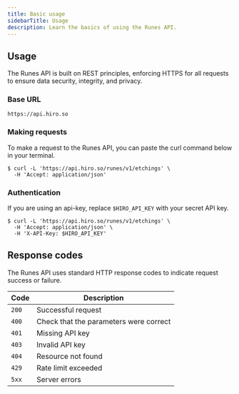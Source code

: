 ```yaml
---
title: Basic usage
sidebarTitle: Usage
description: Learn the basics of using the Runes API.
---
```


## Usage

The Runes API is built on REST principles, enforcing HTTPS for all requests to ensure data security, integrity, and privacy.

### Base URL

```console -c
https://api.hiro.so
```

### Making requests

To make a request to the Runes API, you can paste the curl command below in your terminal.

```terminal
$ curl -L 'https://api.hiro.so/runes/v1/etchings' \
  -H 'Accept: application/json'
```

### Authentication

If you are using an api-key, replace `$HIRO_API_KEY` with your secret API key.

```terminal
$ curl -L 'https://api.hiro.so/runes/v1/etchings' \
  -H 'Accept: application/json' \
  -H 'X-API-Key: $HIRO_API_KEY'
```

## Response codes

The Runes API uses standard HTTP response codes to indicate request success or failure.

| Code | Description |
|------|-------------|
| `200` | Successful request |
| `400` | Check that the parameters were correct |
| `401` | Missing API key |
| `403` | Invalid API key |
| `404` | Resource not found |
| `429` | Rate limit exceeded |
| `5xx` | Server errors |
